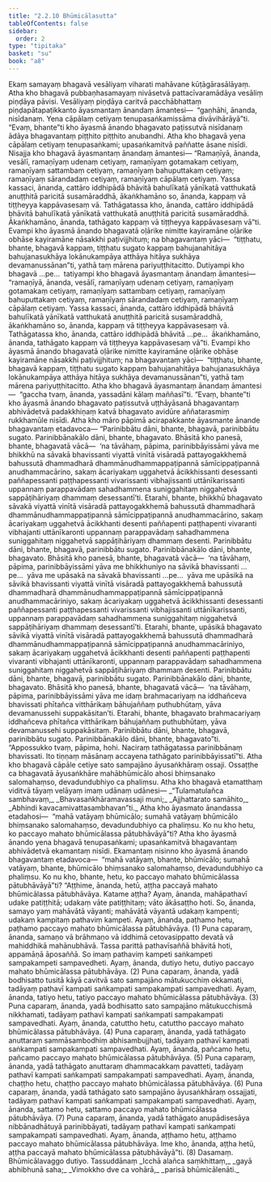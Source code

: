 ```yaml
---
title: "2.2.10 Bhūmicālasutta"
tableOfContents: false
sidebar:
  order: 2
type: "tipitaka"
basket: "su"
book: "a8"
---
```



<DynamicBreadcrumb />

<Division number="70" book="a8">

<Paragraph number="688" book="a8">
Ekaṃ samayaṃ bhagavā vesāliyaṃ viharati mahāvane kūṭāgārasālāyaṃ. Atha kho bhagavā pubbaṇhasamayaṃ nivāsetvā pattacīvaramādāya vesāliṃ piṇḍāya pāvisi. Vesāliyaṃ piṇḍāya caritvā pacchābhattaṃ piṇḍapātapaṭikkanto āyasmantaṃ ānandaṃ āmantesi—  “gaṇhāhi, ānanda, nisīdanaṃ. Yena cāpālaṃ cetiyaṃ tenupasaṅkamissāma divāvihārāyā”ti. “Evaṃ, bhante”ti kho āyasmā ānando bhagavato paṭissutvā nisīdanaṃ ādāya bhagavantaṃ piṭṭhito piṭṭhito anubandhi.
</Paragraph>

<Paragraph number="689" book="a8">
Atha kho bhagavā yena cāpālaṃ cetiyaṃ tenupasaṅkami; upasaṅkamitvā paññatte āsane nisīdi. Nisajja kho bhagavā āyasmantaṃ ānandaṃ āmantesi—
</Paragraph>

<Paragraph number="690" book="a8">
“Ramaṇīyā, ānanda, vesālī, ramaṇīyaṃ udenaṃ cetiyaṃ, ramaṇīyaṃ gotamakaṃ cetiyaṃ, ramaṇīyaṃ sattambaṃ cetiyaṃ, ramaṇīyaṃ bahuputtakaṃ cetiyaṃ; ramaṇīyaṃ sārandadaṃ cetiyaṃ, ramaṇīyaṃ cāpālaṃ cetiyaṃ. Yassa kassaci, ānanda, cattāro iddhipādā bhāvitā bahulīkatā yānīkatā vatthukatā anuṭṭhitā paricitā susamāraddhā, ākaṅkhamāno so, ānanda, kappaṃ vā tiṭṭheyya kappāvasesaṃ vā. Tathāgatassa kho, ānanda, cattāro iddhipādā bhāvitā bahulīkatā yānīkatā vatthukatā anuṭṭhitā paricitā susamāraddhā. Ākaṅkhamāno, ānanda, tathāgato kappaṃ vā tiṭṭheyya kappāvasesaṃ vā”ti. Evampi kho āyasmā ānando bhagavatā oḷārike nimitte kayiramāne oḷārike obhāse kayiramāne nāsakkhi paṭivijjhituṃ; na bhagavantaṃ yāci—  “tiṭṭhatu, bhante, bhagavā kappaṃ, tiṭṭhatu sugato kappaṃ bahujanahitāya bahujanasukhāya lokānukampāya atthāya hitāya sukhāya devamanussānan”ti, yathā taṃ mārena pariyuṭṭhitacitto.
</Paragraph>

<Paragraph number="691" book="a8">
Dutiyampi kho bhagavā …pe…  tatiyampi kho bhagavā āyasmantaṃ ānandaṃ āmantesi—  “ramaṇīyā, ānanda, vesālī, ramaṇīyaṃ udenaṃ cetiyaṃ, ramaṇīyaṃ gotamakaṃ cetiyaṃ, ramaṇīyaṃ sattambaṃ cetiyaṃ, ramaṇīyaṃ bahuputtakaṃ cetiyaṃ, ramaṇīyaṃ sārandadaṃ cetiyaṃ, ramaṇīyaṃ cāpālaṃ cetiyaṃ. Yassa kassaci, ānanda, cattāro iddhipādā bhāvitā bahulīkatā yānīkatā vatthukatā anuṭṭhitā paricitā susamāraddhā, ākaṅkhamāno so, ānanda, kappaṃ vā tiṭṭheyya kappāvasesaṃ vā. Tathāgatassa kho, ānanda, cattāro iddhipādā bhāvitā …pe…  ākaṅkhamāno, ānanda, tathāgato kappaṃ vā tiṭṭheyya kappāvasesaṃ vā”ti. Evampi kho āyasmā ānando bhagavatā oḷārike nimitte kayiramāne oḷārike obhāse kayiramāne nāsakkhi paṭivijjhituṃ; na bhagavantaṃ yāci—  “tiṭṭhatu, bhante, bhagavā kappaṃ, tiṭṭhatu sugato kappaṃ bahujanahitāya bahujanasukhāya lokānukampāya atthāya hitāya sukhāya devamanussānan”ti, yathā taṃ mārena pariyuṭṭhitacitto.
</Paragraph>

<Paragraph number="692" book="a8">
Atha kho bhagavā āyasmantaṃ ānandaṃ āmantesi—  “gaccha tvaṃ, ānanda, yassadāni kālaṃ maññasī”ti. “Evaṃ, bhante”ti kho āyasmā ānando bhagavato paṭissutvā uṭṭhāyāsanā bhagavantaṃ abhivādetvā padakkhiṇaṃ katvā bhagavato avidūre aññatarasmiṃ rukkhamūle nisīdi. Atha kho māro pāpimā acirapakkante āyasmante ānande bhagavantaṃ etadavoca—
</Paragraph>

<Paragraph number="693" book="a8">
“Parinibbātu dāni, bhante, bhagavā, parinibbātu sugato. Parinibbānakālo dāni, bhante, bhagavato. Bhāsitā kho panesā, bhante, bhagavatā vācā—  ‘na tāvāhaṃ, pāpima, parinibbāyissāmi yāva me bhikkhū na sāvakā bhavissanti viyattā vinītā visāradā pattayogakkhemā bahussutā dhammadharā dhammānudhammappaṭipannā sāmīcippaṭipannā anudhammacārino, sakaṃ ācariyakaṃ uggahetvā ācikkhissanti desessanti paññapessanti paṭṭhapessanti vivarissanti vibhajissanti uttānīkarissanti uppannaṃ parappavādaṃ sahadhammena suniggahitaṃ niggahetvā sappāṭihāriyaṃ dhammaṃ desessantī’ti. Etarahi, bhante, bhikkhū bhagavato sāvakā viyattā vinītā visāradā pattayogakkhemā bahussutā dhammadharā dhammānudhammappaṭipannā sāmīcippaṭipannā anudhammacārino, sakaṃ ācariyakaṃ uggahetvā ācikkhanti desenti paññapenti paṭṭhapenti vivaranti vibhajanti uttānīkaronti uppannaṃ parappavādaṃ sahadhammena suniggahitaṃ niggahetvā sappāṭihāriyaṃ dhammaṃ desenti.
</Paragraph>

<Paragraph number="694" book="a8">
Parinibbātu dāni, bhante, bhagavā, parinibbātu sugato. Parinibbānakālo dāni, bhante, bhagavato. Bhāsitā kho panesā, bhante, bhagavatā vācā—  ‘na tāvāhaṃ, pāpima, parinibbāyissāmi yāva me bhikkhuniyo na sāvikā bhavissanti …pe…  yāva me upāsakā na sāvakā bhavissanti …pe…  yāva me upāsikā na sāvikā bhavissanti viyattā vinītā visāradā pattayogakkhemā bahussutā dhammadharā dhammānudhammappaṭipannā sāmīcippaṭipannā anudhammacāriniyo, sakaṃ ācariyakaṃ uggahetvā ācikkhissanti desessanti paññapessanti paṭṭhapessanti vivarissanti vibhajissanti uttānīkarissanti, uppannaṃ parappavādaṃ sahadhammena suniggahitaṃ niggahetvā sappāṭihāriyaṃ dhammaṃ desessantī’ti. Etarahi, bhante, upāsikā bhagavato sāvikā viyattā vinītā visāradā pattayogakkhemā bahussutā dhammadharā dhammānudhammappaṭipannā sāmīcippaṭipannā anudhammacāriniyo, sakaṃ ācariyakaṃ uggahetvā ācikkhanti desenti paññapenti paṭṭhapenti vivaranti vibhajanti uttānīkaronti, uppannaṃ parappavādaṃ sahadhammena suniggahitaṃ niggahetvā sappāṭihāriyaṃ dhammaṃ desenti.
</Paragraph>

<Paragraph number="695" book="a8">
Parinibbātu dāni, bhante, bhagavā, parinibbātu sugato. Parinibbānakālo dāni, bhante, bhagavato. Bhāsitā kho panesā, bhante, bhagavatā vācā—  ‘na tāvāhaṃ, pāpima, parinibbāyissāmi yāva me idaṃ brahmacariyaṃ na iddhañceva bhavissati phītañca vitthārikaṃ bāhujaññaṃ puthubhūtaṃ, yāva devamanussehi suppakāsitan’ti. Etarahi, bhante, bhagavato brahmacariyaṃ iddhañceva phītañca vitthārikaṃ bāhujaññaṃ puthubhūtaṃ, yāva devamanussehi suppakāsitaṃ.
</Paragraph>

<Paragraph number="696" book="a8">
Parinibbātu dāni, bhante, bhagavā, parinibbātu sugato. Parinibbānakālo dāni, bhante, bhagavato”ti. “Appossukko tvaṃ, pāpima, hohi. Naciraṃ tathāgatassa parinibbānaṃ bhavissati. Ito tiṇṇaṃ māsānaṃ accayena tathāgato parinibbāyissatī”ti.
</Paragraph>

<Paragraph number="697" book="a8">
Atha kho bhagavā cāpāle cetiye sato sampajāno āyusaṅkhāraṃ ossaji. Ossaṭṭhe ca bhagavatā āyusaṅkhāre mahābhūmicālo ahosi bhiṃsanako salomahaṃso, devadundubhiyo ca phaliṃsu. Atha kho bhagavā etamatthaṃ viditvā tāyaṃ velāyaṃ imaṃ udānaṃ udānesi—
</Paragraph>

<Paragraph number="698" type="verses" book="a8">
_“Tulamatulañca sambhavaṃ,_  
_Bhavasaṅkhāramavassaji muni;_  
_Ajjhattarato samāhito,_  
_Abhindi kavacamivattasambhavan”ti._  

</Paragraph>

<Paragraph number="699" book="a8">
Atha kho āyasmato ānandassa etadahosi—  “mahā vatāyaṃ bhūmicālo; sumahā vatāyaṃ bhūmicālo bhiṃsanako salomahaṃso, devadundubhiyo ca phaliṃsu. Ko nu kho hetu, ko paccayo mahato bhūmicālassa pātubhāvāyā”ti?
</Paragraph>

<Paragraph number="700" book="a8">
Atha kho āyasmā ānando yena bhagavā tenupasaṅkami; upasaṅkamitvā bhagavantaṃ abhivādetvā ekamantaṃ nisīdi. Ekamantaṃ nisinno kho āyasmā ānando bhagavantaṃ etadavoca—  “mahā vatāyaṃ, bhante, bhūmicālo; sumahā vatāyaṃ, bhante, bhūmicālo bhiṃsanako salomahaṃso, devadundubhiyo ca phaliṃsu. Ko nu kho, bhante, hetu, ko paccayo mahato bhūmicālassa pātubhāvāyā”ti?
</Paragraph>

<Paragraph number="701" book="a8">
“Aṭṭhime, ānanda, hetū, aṭṭha paccayā mahato bhūmicālassa pātubhāvāya. Katame aṭṭha? Ayaṃ, ānanda, mahāpathavī udake patiṭṭhitā; udakaṃ vāte patiṭṭhitaṃ; vāto ākāsaṭṭho hoti. So, ānanda, samayo yaṃ mahāvātā vāyanti; mahāvātā vāyantā udakaṃ kampenti; udakaṃ kampitaṃ pathaviṃ kampeti. Ayaṃ, ānanda, paṭhamo hetu, paṭhamo paccayo mahato bhūmicālassa pātubhāvāya. (1)
</Paragraph>

<Paragraph number="702" book="a8">
Puna caparaṃ, ānanda, samaṇo vā brāhmaṇo vā iddhimā cetovasippatto devatā vā mahiddhikā mahānubhāvā. Tassa parittā pathavīsaññā bhāvitā hoti, appamāṇā āposaññā. So imaṃ pathaviṃ kampeti saṅkampeti sampakampeti sampavedheti. Ayaṃ, ānanda, dutiyo hetu, dutiyo paccayo mahato bhūmicālassa pātubhāvāya. (2)
</Paragraph>

<Paragraph number="703" book="a8">
Puna caparaṃ, ānanda, yadā bodhisatto tusitā kāyā cavitvā sato sampajāno mātukucchiṃ okkamati, tadāyaṃ pathavī kampati saṅkampati sampakampati sampavedhati. Ayaṃ, ānanda, tatiyo hetu, tatiyo paccayo mahato bhūmicālassa pātubhāvāya. (3)
</Paragraph>

<Paragraph number="704" book="a8">
Puna caparaṃ, ānanda, yadā bodhisatto sato sampajāno mātukucchismā nikkhamati, tadāyaṃ pathavī kampati saṅkampati sampakampati sampavedhati. Ayaṃ, ānanda, catuttho hetu, catuttho paccayo mahato bhūmicālassa pātubhāvāya. (4)
</Paragraph>

<Paragraph number="705" book="a8">
Puna caparaṃ, ānanda, yadā tathāgato anuttaraṃ sammāsambodhiṃ abhisambujjhati, tadāyaṃ pathavī kampati saṅkampati sampakampati sampavedhati. Ayaṃ, ānanda, pañcamo hetu, pañcamo paccayo mahato bhūmicālassa pātubhāvāya. (5)
</Paragraph>

<Paragraph number="706" book="a8">
Puna caparaṃ, ānanda, yadā tathāgato anuttaraṃ dhammacakkaṃ pavatteti, tadāyaṃ pathavī kampati saṅkampati sampakampati sampavedhati. Ayaṃ, ānanda, chaṭṭho hetu, chaṭṭho paccayo mahato bhūmicālassa pātubhāvāya. (6)
</Paragraph>

<Paragraph number="707" book="a8">
Puna caparaṃ, ānanda, yadā tathāgato sato sampajāno āyusaṅkhāraṃ ossajjati, tadāyaṃ pathavī kampati saṅkampati sampakampati sampavedhati. Ayaṃ, ānanda, sattamo hetu, sattamo paccayo mahato bhūmicālassa pātubhāvāya. (7)
</Paragraph>

<Paragraph number="708" book="a8">
Puna caparaṃ, ānanda, yadā tathāgato anupādisesāya nibbānadhātuyā parinibbāyati, tadāyaṃ pathavī kampati saṅkampati sampakampati sampavedhati. Ayaṃ, ānanda, aṭṭhamo hetu, aṭṭhamo paccayo mahato bhūmicālassa pātubhāvāya. Ime kho, ānanda, aṭṭha hetū, aṭṭha paccayā mahato bhūmicālassa pātubhāvāyā”ti. (8)

</Paragraph>
</Division>

<Paragraph number="709" type="center" book="a8">
Dasamaṃ.



</Paragraph>

<Paragraph number="710" type="center" book="a8">
Bhūmicālavaggo dutiyo.



</Paragraph>

<Paragraph number="711" type="center" book="a8">
Tassuddānaṃ


</Paragraph>

<Paragraph number="712" type="verses" book="a8">
_Icchā alañca saṃkhittaṃ,_  
_gayā abhibhunā saha;_  
_Vimokkho dve ca vohārā,_  
_parisā bhūmicālenāti._
</Paragraph>